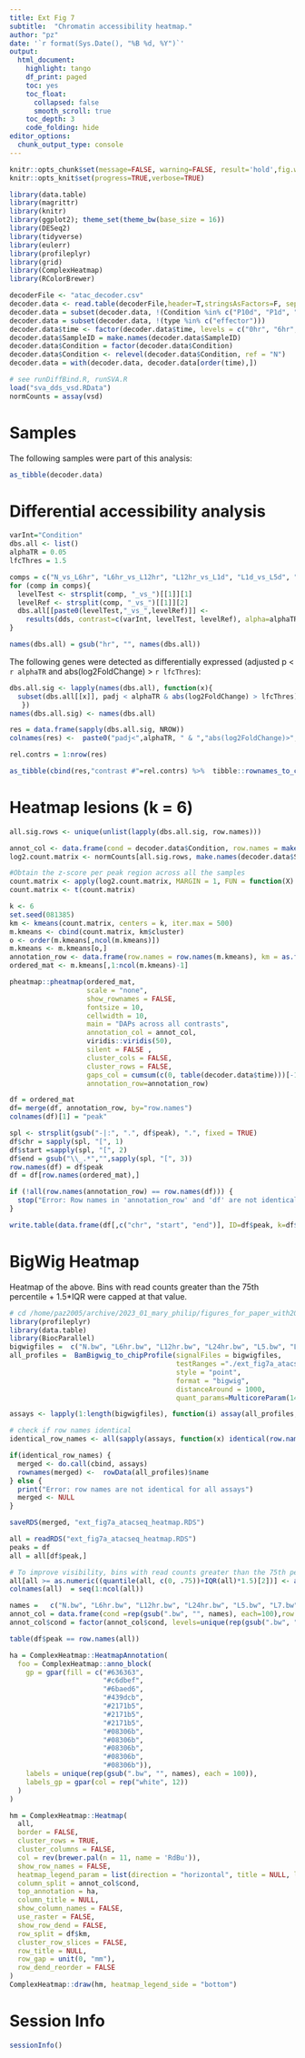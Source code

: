 ```yaml
---
title: Ext Fig 7
subtitle:  "Chromatin accessibility heatmap."
author: "pz"
date: '`r format(Sys.Date(), "%B %d, %Y")`'
output:
  html_document:
    highlight: tango
    df_print: paged
    toc: yes
    toc_float:
      collapsed: false
      smooth_scroll: true
    toc_depth: 3
    code_folding: hide
editor_options:
  chunk_output_type: console
---
```



```r
knitr::opts_chunk$set(message=FALSE, warning=FALSE, result='hold',fig.width=10,tidy=TRUE, cache=FALSE)
knitr::opts_knit$set(progress=TRUE,verbose=TRUE)
```

```r
library(data.table)
library(magrittr)
library(knitr)
library(ggplot2); theme_set(theme_bw(base_size = 16))
library(DESeq2)
library(tidyverse)
library(eulerr)
library(profileplyr)
library(grid)
library(ComplexHeatmap)
library(RColorBrewer)
```



```r
decoderFile <- "atac_decoder.csv"
decoder.data <- read.table(decoderFile,header=T,stringsAsFactors=F, sep=",")
decoder.data = subset(decoder.data, !(Condition %in% c("P10d", "P1d", "P5d", "M")))
decoder.data = subset(decoder.data, !(type %in% c("effector")))
decoder.data$time <- factor(decoder.data$time, levels = c("0hr", "6hr", "12hr", "24hr", "5d", "7d", "10d", "14d", "21d", "28d", "35d", "60d"))
decoder.data$SampleID = make.names(decoder.data$SampleID)
decoder.data$Condition = factor(decoder.data$Condition)
decoder.data$Condition <- relevel(decoder.data$Condition, ref = "N")
decoder.data = with(decoder.data, decoder.data[order(time),])
```


```r
# see runDiffBind.R, runSVA.R
load("sva_dds_vsd.RData")
normCounts = assay(vsd)
```

# Samples

The following samples were part of this analysis:

```r
as_tibble(decoder.data)
```

# Differential accessibility analysis


```r
varInt="Condition"
dbs.all <- list()
alphaTR = 0.05
lfcThres = 1.5

comps = c("N_vs_L6hr", "L6hr_vs_L12hr", "L12hr_vs_L1d", "L1d_vs_L5d", "L5d_vs_L7d", "L7d_vs_L14d", "L14d_vs_L21d", "L21d_vs_L28d", "L28d_vs_L35d", "L35d_vs_L60d")
for (comp in comps){
  levelTest <- strsplit(comp, "_vs_")[[1]][1]
  levelRef <- strsplit(comp, "_vs_")[[1]][2]
  dbs.all[[paste0(levelTest,"_vs_",levelRef)]] <- 
    results(dds, contrast=c(varInt, levelTest, levelRef), alpha=alphaTR) %>% as.data.frame()
}

names(dbs.all) = gsub("hr", "", names(dbs.all))
```


The following genes were detected as differentially expressed (adjusted p < `r alphaTR` and abs(log2FoldChange) > `r lfcThres`):

```r
dbs.all.sig <- lapply(names(dbs.all), function(x){
  subset(dbs.all[[x]], padj < alphaTR & abs(log2FoldChange) > lfcThres)
   })
names(dbs.all.sig) <- names(dbs.all)

res = data.frame(sapply(dbs.all.sig, NROW))
colnames(res) <-  paste0("padj<",alphaTR, " & ","abs(log2FoldChange)>",lfcThres)

rel.contrs = 1:nrow(res)

as_tibble(cbind(res,"contrast #"=rel.contrs) %>%  tibble::rownames_to_column(var="contrast"))
```

# Heatmap lesions (k = 6)


```r
all.sig.rows <- unique(unlist(lapply(dbs.all.sig, row.names)))

annot_col <- data.frame(cond = decoder.data$Condition, row.names = make.names(decoder.data$SampleID))
log2.count.matrix <- normCounts[all.sig.rows, make.names(decoder.data$SampleID)]

#Obtain the z-score per peak region across all the samples
count.matrix <- apply(log2.count.matrix, MARGIN = 1, FUN = function(X) (X - mean(X))/sd(X))
count.matrix <- t(count.matrix)

k <- 6
set.seed(081385)
km <- kmeans(count.matrix, centers = k, iter.max = 500) 
m.kmeans <- cbind(count.matrix, km$cluster)
o <- order(m.kmeans[,ncol(m.kmeans)])
m.kmeans <- m.kmeans[o,]
annotation_row <- data.frame(row.names = row.names(m.kmeans), km = as.factor(m.kmeans[,ncol(m.kmeans)])) 
ordered_mat <- m.kmeans[,1:ncol(m.kmeans)-1]

pheatmap::pheatmap(ordered_mat, 
                   scale = "none", 
                   show_rownames = FALSE, 
                   fontsize = 10, 
                   cellwidth = 10,  
                   main = "DAPs across all contrasts",  
                   annotation_col = annot_col, 
                   viridis::viridis(50), 
                   silent = FALSE , 
                   cluster_cols = FALSE, 
                   cluster_rows = FALSE, 
                   gaps_col = cumsum(c(0, table(decoder.data$time)))[-1],
                   annotation_row=annotation_row)

```

```r
df = ordered_mat
df= merge(df, annotation_row, by="row.names")
colnames(df)[1] = "peak"

spl <- strsplit(gsub("-|:", ".", df$peak), ".", fixed = TRUE)
df$chr = sapply(spl, "[", 1)
df$start =sapply(spl, "[", 2)
df$end = gsub("\\_.*","",sapply(spl, "[", 3))
row.names(df) = df$peak
df = df[row.names(ordered_mat),]

if (!all(row.names(annotation_row) == row.names(df))) {
  stop("Error: Row names in 'annotation_row' and 'df' are not identical.")
}

write.table(data.frame(df[,c("chr", "start", "end")], ID=df$peak, k=df$k), "ext_fig7a_atacseq_heatmap.bed", sep="\t", quote=F, col.names=F, row.names = F)
```

# BigWig Heatmap

Heatmap of the above.
Bins with read counts greater than the 75th percentile + 1.5*IQR were capped at that value.


```r
# cd /home/paz2005/archive/2023_01_mary_philip/figures_for_paper_with2017_lesion
library(profileplyr)
library(data.table)
library(BiocParallel)
bigwigfiles =  c("N.bw", "L6hr.bw", "L12hr.bw", "L24hr.bw", "L5.bw", "L7.bw", "L10.bw","L14.bw", "L21.bw", "L28.bw", "L35.bw","L60.bw")
all_profiles =  BamBigwig_to_chipProfile(signalFiles = bigwigfiles,
                                         testRanges ="./ext_fig7a_atacseq_heatmap.bed",
                                         style = "point",
                                         format = "bigwig",
                                         distanceAround = 1000, 
                                         quant_params=MulticoreParam(14))

assays <- lapply(1:length(bigwigfiles), function(i) assay(all_profiles, i))

# check if row names identical 
identical_row_names <- all(sapply(assays, function(x) identical(row.names(x), row.names(assays[[1]]))))

if(identical_row_names) {
  merged <- do.call(cbind, assays)
  rownames(merged) <-  rowData(all_profiles)$name
} else {
  print("Error: row names are not identical for all assays")
  merged <- NULL
}

saveRDS(merged, "ext_fig7a_atacseq_heatmap.RDS")
```



```r
all = readRDS("ext_fig7a_atacseq_heatmap.RDS")
peaks = df
all = all[df$peak,]

# To improve visibility, bins with read counts greater than the 75th percentile + 1.5*IQR were capped at that value.
all[all >= as.numeric((quantile(all, c(0, .75))+IQR(all)*1.5)[2])] <- as.numeric((quantile(all, c(0, .75))+IQR(all)*1.5)[2])
colnames(all)  = seq(1:ncol(all))

names =   c("N.bw", "L6hr.bw", "L12hr.bw", "L24hr.bw", "L5.bw", "L7.bw", "L10.bw","L14.bw", "L21.bw", "L28.bw", "L35.bw","L60.bw")
annot_col = data.frame(cond =rep(gsub(".bw", "", names), each=100),row.names=colnames(all))
annot_col$cond = factor(annot_col$cond, levels=unique(rep(gsub(".bw", "", names), each=100)))

table(df$peak == row.names(all))

ha = ComplexHeatmap::HeatmapAnnotation(
  foo = ComplexHeatmap::anno_block(
    gp = gpar(fill = c("#636363",
                       "#c6dbef",
                       "#6baed6",
                       "#439dcb",
                       "#2171b5",
                       "#2171b5",
                       "#2171b5",
                       "#08306b",
                       "#08306b",
                       "#08306b",
                       "#08306b",
                       "#08306b")),
    labels = unique(rep(gsub(".bw", "", names), each = 100)),
    labels_gp = gpar(col = rep("white", 12))
  )
)

hm = ComplexHeatmap::Heatmap(
  all,
  border = FALSE,
  cluster_rows = TRUE,
  cluster_columns = FALSE,
  col = rev(brewer.pal(n = 11, name = 'RdBu')),
  show_row_names = FALSE,
  heatmap_legend_param = list(direction = "horizontal", title = NULL, legend_width = unit(6, "cm")),
  column_split = annot_col$cond,
  top_annotation = ha,
  column_title = NULL,
  show_column_names = FALSE,
  use_raster = FALSE,
  show_row_dend = FALSE,
  row_split = df$km,
  cluster_row_slices = FALSE,
  row_title = NULL,
  row_gap = unit(0, "mm"),
  row_dend_reorder = FALSE
)
ComplexHeatmap::draw(hm, heatmap_legend_side = "bottom")
```

# Session Info
```r
sessionInfo()
```
